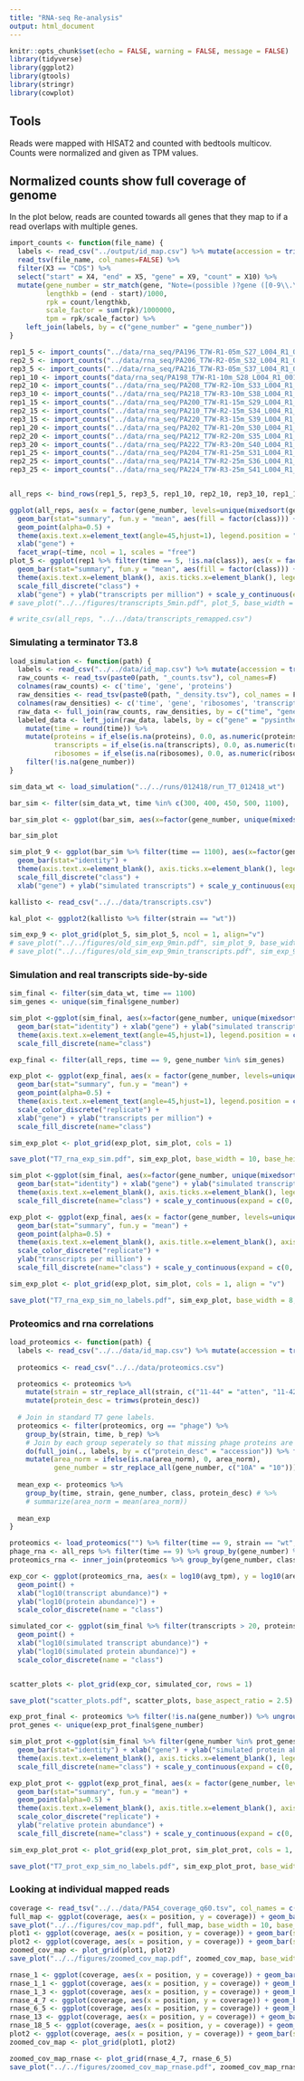 ```yaml
---
title: "RNA-seq Re-analysis"
output: html_document
---
```


```r
knitr::opts_chunk$set(echo = FALSE, warning = FALSE, message = FALSE)
library(tidyverse)
library(ggplot2)
library(gtools)
library(stringr)
library(cowplot)
```

## Tools

Reads were mapped with HISAT2 and counted with bedtools multicov. Counts were normalized and given as TPM values.

## Normalized counts show full coverage of genome

In the plot below, reads are counted towards all genes that they map to if a read overlaps with multiple genes.

```r

import_counts <- function(file_name) {
  labels <- read_csv("../output/id_map.csv") %>% mutate(accession = trimws(accession))
  read_tsv(file_name, col_names=FALSE) %>%
  filter(X3 == "CDS") %>%
  select("start" = X4, "end" = X5, "gene" = X9, "count" = X10) %>%
  mutate(gene_number = str_match(gene, "Note=(possible )?gene ([0-9\\.\\-AB]*)")[,3],
         lengthkb = (end - start)/1000,
         rpk = count/lengthkb,
         scale_factor = sum(rpk)/1000000,
         tpm = rpk/scale_factor) %>%
    left_join(labels, by = c("gene_number" = "gene_number"))
} 

rep1_5 <- import_counts("../data/rna_seq/PA196_T7W-R1-05m_S27_L004_R1_001_sort_counts.tsv") %>% mutate(b_rep = 1, time = 5)
rep2_5 <- import_counts("../data/rna_seq/PA206_T7W-R2-05m_S32_L004_R1_001_sort_counts.tsv") %>% mutate(b_rep = 2, time = 5)
rep3_5 <- import_counts("../data/rna_seq/PA216_T7W-R3-05m_S37_L004_R1_001_sort_counts.tsv") %>% mutate(b_rep = 3, time = 5)
rep1_10 <- import_counts("data/rna_seq/PA198_T7W-R1-10m_S28_L004_R1_001_sort_counts.tsv") %>% mutate(b_rep = 1, time = 10)
rep2_10 <- import_counts("../data/rna_seq/PA208_T7W-R2-10m_S33_L004_R1_001_sort_counts.tsv") %>% mutate(b_rep = 2, time = 10)
rep3_10 <- import_counts("../data/rna_seq/PA218_T7W-R3-10m_S38_L004_R1_001_sort_counts.tsv") %>% mutate(b_rep = 3, time = 10)
rep1_15 <- import_counts("../data/rna_seq/PA200_T7W-R1-15m_S29_L004_R1_001_sort_counts.tsv") %>% mutate(b_rep = 1, time = 15)
rep2_15 <- import_counts("../data/rna_seq/PA210_T7W-R2-15m_S34_L004_R1_001_sort_counts.tsv") %>% mutate(b_rep = 2, time = 15)
rep3_15 <- import_counts("../data/rna_seq/PA220_T7W-R3-15m_S39_L004_R1_001_sort_counts.tsv") %>% mutate(b_rep = 3, time = 15)
rep1_20 <- import_counts("../data/rna_seq/PA202_T7W-R1-20m_S30_L004_R1_001_sort_counts.tsv") %>% mutate(b_rep = 1, time = 20)
rep2_20 <- import_counts("../data/rna_seq/PA212_T7W-R2-20m_S35_L004_R1_001_sort_counts.tsv") %>% mutate(b_rep = 2, time = 20)
rep3_20 <- import_counts("../data/rna_seq/PA222_T7W-R3-20m_S40_L004_R1_001_sort_counts.tsv") %>% mutate(b_rep = 3, time = 20)
rep1_25 <- import_counts("../data/rna_seq/PA204_T7W-R1-25m_S31_L004_R1_001_sort_counts.tsv") %>% mutate(b_rep = 1, time = 25)
rep2_25 <- import_counts("../data/rna_seq/PA214_T7W-R2-25m_S36_L004_R1_001_sort_counts.tsv") %>% mutate(b_rep = 2, time = 25)
rep3_25 <- import_counts("../data/rna_seq/PA224_T7W-R3-25m_S41_L004_R1_001_sort_counts.tsv") %>% mutate(b_rep = 3, time = 25)


all_reps <- bind_rows(rep1_5, rep3_5, rep1_10, rep2_10, rep3_10, rep1_15, rep2_15, rep3_15, rep1_20, rep2_20, rep3_20, rep1_25, rep2_25, rep3_25) %>% mutate(strain = "wildtype")

ggplot(all_reps, aes(x = factor(gene_number, levels=unique(mixedsort(gene_number))), y = tpm)) + 
  geom_bar(stat="summary", fun.y = "mean", aes(fill = factor(class))) +
  geom_point(alpha=0.5) + 
  theme(axis.text.x=element_text(angle=45,hjust=1), legend.position = "none") +
  xlab("gene") +
  facet_wrap(~time, ncol = 1, scales = "free")
plot_5 <- ggplot(rep1 %>% filter(time == 5, !is.na(class)), aes(x = factor(gene_number, levels=unique(mixedsort(gene_number))), y = tpm)) + 
  geom_bar(stat="summary", fun.y = "mean", aes(fill = factor(class))) +
  theme(axis.text.x=element_blank(), axis.ticks.x=element_blank(), legend.position = c(0.0, 0.9)) +
  scale_fill_discrete("class") +
  xlab("gene") + ylab("transcripts per million") + scale_y_continuous(expand = c(0,0))
# save_plot("../../figures/transcripts_5min.pdf", plot_5, base_width = 12, base_height = 5)

# write_csv(all_reps, "../../data/transcripts_remapped.csv")
```

### Simulating a terminator T3.8

```r

load_simulation <- function(path) {
  labels <- read_csv("../../data/id_map.csv") %>% mutate(accession = trimws(accession))
  raw_counts <- read_tsv(paste0(path, "_counts.tsv"), col_names=F) 
  colnames(raw_counts) <- c('time', 'gene', 'proteins')
  raw_densities <- read_tsv(paste0(path, "_density.tsv"), col_names = F)
  colnames(raw_densities) <- c('time', 'gene', 'ribosomes', 'transcripts', 'density')
  raw_data <- full_join(raw_counts, raw_densities, by = c("time", "gene"))
  labeled_data <- left_join(raw_data, labels, by = c("gene" = "pysinthe")) %>%
    mutate(time = round(time)) %>%
    mutate(proteins = if_else(is.na(proteins), 0.0, as.numeric(proteins)),
           transcripts = if_else(is.na(transcripts), 0.0, as.numeric(transcripts)),
           ribosomes = if_else(is.na(ribosomes), 0.0, as.numeric(ribosomes))) %>%
    filter(!is.na(gene_number))
}

sim_data_wt <- load_simulation("../../runs/012418/run_T7_012418_wt")

bar_sim <- filter(sim_data_wt, time %in% c(300, 400, 450, 500, 1100), !is.na(gene_number))

bar_sim_plot <- ggplot(bar_sim, aes(x=factor(gene_number, unique(mixedsort(gene_number))), y=transcripts)) + geom_bar(stat="identity") + facet_wrap(~time, ncol = 1, scales = "free_y")

bar_sim_plot

sim_plot_9 <- ggplot(bar_sim %>% filter(time == 1100), aes(x=factor(gene_number, unique(mixedsort(gene_number))), y=transcripts, fill=factor(class))) + 
  geom_bar(stat="identity") + 
  theme(axis.text.x=element_blank(), axis.ticks.x=element_blank(), legend.position = c(0.0, 0.9)) +
  scale_fill_discrete("class") +
  xlab("gene") + ylab("simulated transcripts") + scale_y_continuous(expand = c(0,0)) 

kallisto <- read_csv("../../data/transcripts.csv")

kal_plot <- ggplot2(kallisto %>% filter(strain == "wt"))

sim_exp_9 <- plot_grid(plot_5, sim_plot_5, ncol = 1, align="v")
# save_plot("../../figures/old_sim_exp_9min.pdf", sim_plot_9, base_width=10, base_height = 4)
# save_plot("../../figures/old_sim_exp_9min_transcripts.pdf", sim_exp_9, base_width = 10, base_height = 8)
```

### Simulation and real transcripts side-by-side

```r

sim_final <- filter(sim_data_wt, time == 1100)
sim_genes <- unique(sim_final$gene_number)

sim_plot <-ggplot(sim_final, aes(x=factor(gene_number, unique(mixedsort(gene_number))), y=transcripts, fill= factor(class))) + 
  geom_bar(stat="identity") + xlab("gene") + ylab("simulated transcripts") +
  theme(axis.text.x=element_text(angle=45,hjust=1), legend.position = c(0.0, 0.85)) +
  scale_fill_discrete(name="class")

exp_final <- filter(all_reps, time == 9, gene_number %in% sim_genes)

exp_plot <- ggplot(exp_final, aes(x = factor(gene_number, levels=unique(mixedsort(gene_number))), y = tpm, fill = factor(class))) + 
  geom_bar(stat="summary", fun.y = "mean") +
  geom_point(alpha=0.5) +
  theme(axis.text.x=element_text(angle=45,hjust=1), legend.position = c(0.0, 0.85)) +
  scale_color_discrete("replicate") +
  xlab("gene") + ylab("transcripts per million") +
  scale_fill_discrete(name="class")

sim_exp_plot <- plot_grid(exp_plot, sim_plot, cols = 1)

save_plot("T7_rna_exp_sim.pdf", sim_exp_plot, base_width = 10, base_height = 8)

sim_plot <-ggplot(sim_final, aes(x=factor(gene_number, unique(mixedsort(gene_number))), y=transcripts, fill= factor(class))) + 
  geom_bar(stat="identity") + xlab("gene") + ylab("simulated transcripts") +
  theme(axis.text.x=element_blank(), axis.ticks.x=element_blank(), legend.position = c(0.0, 0.85)) +
  scale_fill_discrete(name="class") + scale_y_continuous(expand = c(0, 0))

exp_plot <- ggplot(exp_final, aes(x = factor(gene_number, levels=unique(mixedsort(gene_number))), y = tpm, fill = factor(class))) + 
  geom_bar(stat="summary", fun.y = "mean") +
  geom_point(alpha=0.5) +
  theme(axis.text.x=element_blank(), axis.title.x=element_blank(), axis.ticks.x=element_blank(), legend.position = c(0.0, 0.85)) +
  scale_color_discrete("replicate") +
  ylab("transcripts per million") +
  scale_fill_discrete(name="class") + scale_y_continuous(expand = c(0, 0))

sim_exp_plot <- plot_grid(exp_plot, sim_plot, cols = 1, align = "v")

save_plot("T7_rna_exp_sim_no_labels.pdf", sim_exp_plot, base_width = 8, base_height = 6)
```

### Proteomics and rna correlations

```r

load_proteomics <- function(path) {
  labels <- read_csv("../../data/id_map.csv") %>% mutate(accession = trimws(accession))
  
  proteomics <- read_csv("../../data/proteomics.csv")

  proteomics <- proteomics %>%
    mutate(strain = str_replace_all(strain, c("11-44" = "atten", "11-42" = "evol", "11-46" = "wt"))) %>%
    mutate(protein_desc = trimws(protein_desc))
  
  # Join in standard T7 gene labels.
  proteomics <- filter(proteomics, org == "phage") %>% 
    group_by(strain, time, b_rep) %>%
    # Join by each group seperately so that missing phage proteins are filled in with NAs
    do(full_join(., labels, by = c("protein_desc" = "accession")) %>% fill(strain, time, b_rep)) %>%
    mutate(area_norm = ifelse(is.na(area_norm), 0, area_norm),
           gene_number = str_replace_all(gene_number, c("10A" = "10"))) # Fill in missing proteins (NAs) with 0
  
  mean_exp <- proteomics %>%
    group_by(time, strain, gene_number, class, protein_desc) # %>% 
    # summarize(area_norm = mean(area_norm))
  
  mean_exp
}

proteomics <- load_proteomics("") %>% filter(time == 9, strain == "wt", area_norm != 0)
phage_rna <- all_reps %>% filter(time == 9) %>% group_by(gene_number) %>% summarize(avg_tpm = mean(tpm)/1000000) %>% filter(avg_tpm != 0)
proteomics_rna <- inner_join(proteomics %>% group_by(gene_number, class) %>% summarize(area_norm = mean(area_norm)), phage_rna, by = c("gene_number" = "gene_number"))

exp_cor <- ggplot(proteomics_rna, aes(x = log10(avg_tpm), y = log10(area_norm), color = factor(class))) + 
  geom_point() + 
  xlab("log10(transcript abundance)") + 
  ylab("log10(protein abundance)") + 
  scale_color_discrete(name = "class")

simulated_cor <- ggplot(sim_final %>% filter(transcripts > 20, proteins > 20), aes(x = log10(transcripts), y = log10(proteins), color = factor(class))) + 
  geom_point() +
  xlab("log10(simulated transcript abundance)") + 
  ylab("log10(simulated protein abundance)") + 
  scale_color_discrete(name = "class")


scatter_plots <- plot_grid(exp_cor, simulated_cor, rows = 1)

save_plot("scatter_plots.pdf", scatter_plots, base_aspect_ratio = 2.5)

exp_prot_final <- proteomics %>% filter(!is.na(gene_number)) %>% ungroup() %>% mutate(gene_number = str_replace(gene_number, "10", "10A"))
prot_genes <- unique(exp_prot_final$gene_number)

sim_plot_prot <-ggplot(sim_final %>% filter(gene_number %in% prot_genes), aes(x=factor(gene_number, unique(mixedsort(gene_number))), y=proteins, fill= factor(class))) + 
  geom_bar(stat="identity") + xlab("gene") + ylab("simulated protein abundance") +
  theme(axis.text.x=element_blank(), axis.ticks.x=element_blank(), legend.position = c(0.0, 0.85)) +
  scale_fill_discrete(name="class") + scale_y_continuous(expand = c(0, 0))

exp_plot_prot <- ggplot(exp_prot_final, aes(x = factor(gene_number, levels=unique(mixedsort(gene_number))), y = area_norm, fill = factor(class))) + 
  geom_bar(stat="summary", fun.y = "mean") +
  geom_point(alpha=0.5) +
  theme(axis.text.x=element_blank(), axis.title.x=element_blank(), axis.ticks.x=element_blank(), legend.position = c(0.0, 0.85)) +
  scale_color_discrete("replicate") +
  ylab("relative protein abundance") +
  scale_fill_discrete(name="class") + scale_y_continuous(expand = c(0, 0))

sim_exp_plot_prot <- plot_grid(exp_plot_prot, sim_plot_prot, cols = 1, align = "v")

save_plot("T7_prot_exp_sim_no_labels.pdf", sim_exp_plot_prot, base_width = 8, base_height = 6)


```

### Looking at individual mapped reads

```r

coverage <- read_tsv("../../data/PA54_coverage_q60.tsv", col_names = c("genome", "position", "coverage"))
full_map <- ggplot(coverage, aes(x = position, y = coverage)) + geom_bar(stat="identity") + geom_vline(xintercept = 24162) + xlim(0,40000)
save_plot("../../figures/cov_map.pdf", full_map, base_width = 10, base_height = 5)
plot1 <- ggplot(coverage, aes(x = position, y = coverage)) + geom_bar(stat="identity") + geom_vline(xintercept = 24210) + geom_vline(xintercept = 24162) + xlim(24090,24300)
plot2 <- ggplot(coverage, aes(x = position, y = coverage)) + geom_bar(stat="identity") + geom_vline(xintercept = 11161) + geom_vline(xintercept = 11203) + xlim(11000,11300)
zoomed_cov_map <- plot_grid(plot1, plot2)
save_plot("../../figures/zoomed_cov_map.pdf", zoomed_cov_map, base_width = 9, base_height = 4)

rnase_1 <- ggplot(coverage, aes(x = position, y = coverage)) + geom_bar(stat="identity") + geom_vline(xintercept = 3138) + xlim(2000,4000)
rnase_1_1 <- ggplot(coverage, aes(x = position, y = coverage)) + geom_bar(stat="identity") + geom_vline(xintercept = 5887) + xlim(5500,6500)
rnase_1_3 <- ggplot(coverage, aes(x = position, y = coverage)) + geom_bar(stat="identity") + geom_vline(xintercept = 6448) + xlim(6000,7000)
rnase_4_7 <- ggplot(coverage, aes(x = position, y = coverage)) + geom_bar(stat="identity") + geom_vline(xintercept = 13892) + xlim(13700,14000)
rnase_6_5 <- ggplot(coverage, aes(x = position, y = coverage)) + geom_bar(stat="identity") + geom_vline(xintercept = 18563) + xlim(18300,18700)
rnase_13 <- ggplot(coverage, aes(x = position, y = coverage)) + geom_bar(stat="identity") + geom_vline(xintercept = 27281) + xlim(27000,28000)
rnase_18_5 <- ggplot(coverage, aes(x = position, y = coverage)) + geom_bar(stat="identity") + geom_vline(xintercept = 36856) + xlim(36000,37000)
plot2 <- ggplot(coverage, aes(x = position, y = coverage)) + geom_bar(stat="identity") + geom_vline(xintercept = 11161) + geom_vline(xintercept = 11203) + xlim(11000,11300)
zoomed_cov_map <- plot_grid(plot1, plot2)

zoomed_cov_map_rnase <- plot_grid(rnase_4_7, rnase_6_5)
save_plot("../../figures/zoomed_cov_map_rnase.pdf", zoomed_cov_map_rnase, base_width = 9, base_height = 4)

```